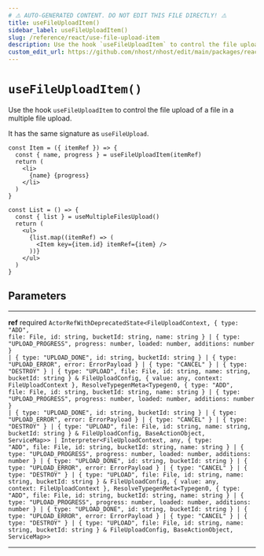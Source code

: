```yaml
---
# ⚠️ AUTO-GENERATED CONTENT. DO NOT EDIT THIS FILE DIRECTLY! ⚠️
title: useFileUploadItem()
sidebar_label: useFileUploadItem()
slug: /reference/react/use-file-upload-item
description: Use the hook `useFileUploadItem` to control the file upload of a file in a multiple file upload.
custom_edit_url: https://github.com/nhost/nhost/edit/main/packages/react/src/useFileUpload.ts#L59
---
```


# `useFileUploadItem()`

Use the hook `useFileUploadItem` to control the file upload of a file in a multiple file upload.

It has the same signature as `useFileUpload`.

```tsx
const Item = ({ itemRef }) => {
  const { name, progress } = useFileUploadItem(itemRef)
  return (
    <li>
      {name} {progress}
    </li>
  )
}

const List = () => {
  const { list } = useMultipleFilesUpload()
  return (
    <ul>
      {list.map((itemRef) => (
        <Item key={item.id} itemRef={item} />
      ))}
    </ul>
  )
}
```

## Parameters

---

**<span className="parameter-name">ref</span>** <span className="optional-status">required</span> <code>ActorRefWithDeprecatedState&lt;FileUploadContext, { type: "ADD", file: File, id: string, bucketId: string, name: string } &#124; { type: "UPLOAD_PROGRESS", progress: number, loaded: number, additions: number } &#124; { type: "UPLOAD_DONE", id: string, bucketId: string } &#124; { type: "UPLOAD_ERROR", error: ErrorPayload } &#124; { type: "CANCEL" } &#124; { type: "DESTROY" } &#124; { type: "UPLOAD", file: File, id: string, name: string, bucketId: string } &amp; FileUploadConfig, { value: any, context: FileUploadContext }, ResolveTypegenMeta&lt;Typegen0, { type: "ADD", file: File, id: string, bucketId: string, name: string } &#124; { type: "UPLOAD_PROGRESS", progress: number, loaded: number, additions: number } &#124; { type: "UPLOAD_DONE", id: string, bucketId: string } &#124; { type: "UPLOAD_ERROR", error: ErrorPayload } &#124; { type: "CANCEL" } &#124; { type: "DESTROY" } &#124; { type: "UPLOAD", file: File, id: string, name: string, bucketId: string } &amp; FileUploadConfig, BaseActionObject, ServiceMap&gt;&gt; &#124; Interpreter&lt;FileUploadContext, any, { type: "ADD", file: File, id: string, bucketId: string, name: string } &#124; { type: "UPLOAD_PROGRESS", progress: number, loaded: number, additions: number } &#124; { type: "UPLOAD_DONE", id: string, bucketId: string } &#124; { type: "UPLOAD_ERROR", error: ErrorPayload } &#124; { type: "CANCEL" } &#124; { type: "DESTROY" } &#124; { type: "UPLOAD", file: File, id: string, name: string, bucketId: string } &amp; FileUploadConfig, { value: any, context: FileUploadContext }, ResolveTypegenMeta&lt;Typegen0, { type: "ADD", file: File, id: string, bucketId: string, name: string } &#124; { type: "UPLOAD_PROGRESS", progress: number, loaded: number, additions: number } &#124; { type: "UPLOAD_DONE", id: string, bucketId: string } &#124; { type: "UPLOAD_ERROR", error: ErrorPayload } &#124; { type: "CANCEL" } &#124; { type: "DESTROY" } &#124; { type: "UPLOAD", file: File, id: string, name: string, bucketId: string } &amp; FileUploadConfig, BaseActionObject, ServiceMap&gt;&gt;</code>

---
